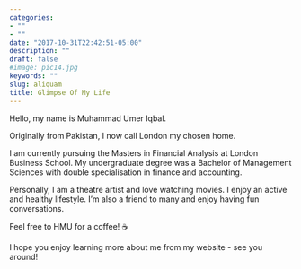 ```yaml
---
categories:
- ""
- ""
date: "2017-10-31T22:42:51-05:00"
description: ""
draft: false
#image: pic14.jpg
keywords: ""
slug: aliquam
title: Glimpse Of My Life
---
```


Hello, my name is Muhammad Umer Iqbal. 

Originally from Pakistan, I now call London my chosen home. 

I am currently pursuing the Masters in Financial Analysis at London Business School. My undergraduate degree was a Bachelor of Management Sciences with double specialisation in finance and accounting. 

Personally, I am a theatre artist and love watching movies. I enjoy an active and healthy lifestyle. I’m also a friend to many and enjoy having fun conversations. 

Feel free to HMU for a coffee! ☕️ 

I hope you enjoy learning more about me from my website - see you around!